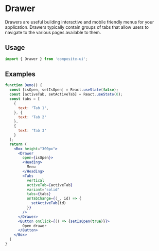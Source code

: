 # Drawer

Drawers are useful building interactive and mobile friendly menus for your application. Drawers typically 
contain groups of tabs that allow users to navigate to the various pages available to them.

## Usage

```js
import { Drawer } from 'composite-ui';
```

## Examples

```jsx live=true
function Demo() {
  const [isOpen, setIsOpen] = React.useState(false);
  const [activeTab, setActiveTab] = React.useState(0);
  const tabs = [
    {
      text: 'Tab 1',
    }, {
      text: 'Tab 2'
    },
    {
      text: 'Tab 3'
    }
  ];
  return (
    <Box height="300px">
      <Drawer 
        open={isOpen}>
        <Heading>
          Menu
        </Heading>
        <Tabs 
          vertical
          activeTab={activeTab}
          variant="solid"
          tabs={tabs}
          onTabChange={(_, id) => {
            setActiveTab(id)
          }}
        />
      </Drawer>
      <Button onClick={() => {setIsOpen(true)}}>
        Open drawer
      </Button>
    </Box>
  )
}
```